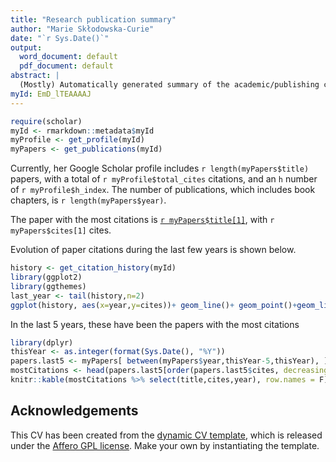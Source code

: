 ```yaml
---
title: "Research publication summary"
author: "Marie Skłodowska-Curie"
date: "`r Sys.Date()`"
output:
  word_document: default
  pdf_document: default
abstract: |
  (Mostly) Automatically generated summary of the academic/publishing curriculum.
myId: EmD_lTEAAAAJ
---
```


```r
require(scholar)
myId <- rmarkdown::metadata$myId
myProfile <- get_profile(myId)
myPapers <- get_publications(myId)

```

Currently, her Google Scholar profile includes `r length(myPapers$title)` papers, with a total of `r myProfile$total_cites` citations, and an `h` number of `r myProfile$h_index`. The number of publications, which includes book chapters, is `r length(myPapers$year)`.

The paper with the most citations is [`r myPapers$title[1]`](`r get_article_scholar_url(myId,myPapers$pubid[1])`), with `r myPapers$cites[1]` cites.

Evolution of paper citations during the last few years is shown below.

```r
history <- get_citation_history(myId)
library(ggplot2)
library(ggthemes)
last_year <- tail(history,n=2)
ggplot(history, aes(x=year,y=cites))+ geom_line()+ geom_point()+geom_line(data=last_year, aes(x=year,y=cites,color="Year so far"))+geom_point(data=last_year, aes(x=year,y=cites,color="Year so far"))+theme_tufte()
```

In the last 5 years, these have been the papers with the most citations

```r
library(dplyr)
thisYear <- as.integer(format(Sys.Date(), "%Y"))
papers.last5 <- myPapers[ between(myPapers$year,thisYear-5,thisYear), ]
mostCitations <- head(papers.last5[order(papers.last5$cites, decreasing = T),],5)
knitr::kable(mostCitations %>% select(title,cites,year), row.names = F)
```

## Acknowledgements

This CV has been created from the [dynamic CV template](https://github.com/JJ/dynamic-academic-cv-template), which is released under the [Affero GPL license](https://www.gnu.org/licenses/agpl-3.0.en.html). Make your own by instantiating the template.